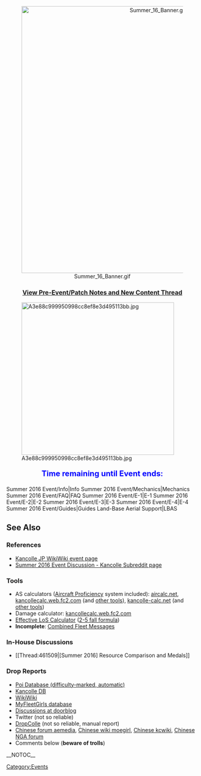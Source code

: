 <!--{{Ambox
|type = protection
|title = Editing this article is limited until after one week into the event. <br/>
|message = Unregistered or new users are unable to edit these pages. This is done in order to counteract unconfirmed sources, vandalism and hearsay etc.
|users = [[User:McDerp|McDerp]]
}}-->

<div style="text-align:center;">
[[File:Summer_16_Banner.gif|700px|center]]
</div>
<div style="font-size:24px; text-align:center; margin:24px 0px 10px;">

</div>
<div style="font-size:16px; text-align:center; font-weight:bold; margin:0px 0px 0px;">
[[Thread:455161|View Pre-Event/Patch Notes and New Content Thread]]
</div>

[[File:A3e88c999950998cc8ef8e3d495113bb.jpg|thumb|center|400px]]

<div style="font-size:20px; color:#00f; text-align:center; font-weight:bold; margin:20px 0px 10px 0px;">Time remaining until Event ends:
{{Timer
|time = August 31 2016 11:00:00 +0900
|style = font-weight:bold; color:#f00; font-size:25px;
|data-options="no-leading-zeros"
|endClass = summer-event-end-1
|endText = [[Summer 2016 Event]] ended. Maintenance has begun
}}
</div>
<!--
<div style="font-size:20px; color:#00f; text-align:center; font-weight:bold; margin:20px 0px 10px 0px;">Time remaining until Event starts:
{{Timer
|time = August 12 2016 22:30:00 +0900
|style = font-weight:bold; color:#f00; font-size:14px;
|data-options="no-leading-zeros"
|endClass = summer-event-start-1
|endText = Summer 2016 Event underway
}}
</div>
-->

<div id="EventTemplate">
<tabview>
Summer 2016 Event/Info|Info
Summer 2016 Event/Mechanics|Mechanics
Summer 2016 Event/FAQ|FAQ
Summer 2016 Event/E-1|E-1
Summer 2016 Event/E-2|E-2
Summer 2016 Event/E-3|E-3
Summer 2016 Event/E-4|E-4
Summer 2016 Event/Guides|Guides
Land-Base Aerial Support|LBAS
</tabview>
</div>

==See Also==
===References===
* [http://wikiwiki.jp/kancolle/?%B7%DE%B7%E2%A1%AA%C2%E8%C6%F3%BC%A1%A5%DE%A5%EC%A1%BC%B2%AD%B3%A4%C0%EF Kancolle JP WikiWiki event page]
* [https://www.reddit.com/r/kancolle/comments/4xb125/summer_2016_event_discussion/ Summer 2016 Event Discussion - Kancolle Subreddit page]

===Tools===
* AS calculators ([[Aircraft Proficiency]] system included): [http://aircalc.net/ aircalc.net], [http://kancollecalc.web.fc2.com/air_supremacy.html kancollecalc.web.fc2.com] (and [http://kancollecalc.web.fc2.com/ other tools]), [http://www.kancolle-calc.net/aircrafts.html kancolle-calc.net] (and [http://www.kancolle-calc.net/ other tools])
* Damage calculator: [http://kancollecalc.web.fc2.com/damage.html kancollecalc.web.fc2.com]
* [http://tsoft-web.com/sub/kancolle/2-5/ Effective LoS Calculator] ([[Line_of_Sight#2-5_fall_formula_.E3.80.90current_de_facto_standard.E3.80.91|2-5 fall formula]])
* '''Incomplete''': [[User:Zel-melon/CMB_Messages|Combined Fleet Messages]]

===In-House Discussions===
* [[Thread:461509|[Summer 2016] Resource Comparison and Medals]]

===Drop Reports===
* [http://db.kcwiki.moe/drop/ Poi Database (difficulty-marked, automatic)]
* [http://www.kancolle-db.net Kancolle DB]
* [http://wikiwiki.jp/kancolle/?JapaneseMapName WikiWiki]
* [https://myfleet.moe/entire/sta/drop_stage MyFleetGirls database]
* [http://kancolle.doorblog.jp Discussions at doorblog]
* Twitter (not so reliable)
* [http://dropcolle.com/ DropColle] (not so reliable, manual report)
* [http://kancolle.aemedia.org/forum.php?mod=viewthread&tid=xxxx Chinese forum aemedia], [http://zh.moegirl.org/舰队Collection/ChinesrEventName Chinese wiki moegirl], [http://zh.kcwiki.moe/wiki/2015年秋季活动 Chinese kcwiki], [http://nga.178.com/read.php?tid=xxxxx Chinese NGA forum]
* Comments below ('''beware of trolls''')

{{:Summer 2016 Event/Live Streams|collapsed=true}}
__NOTOC__
[[Category:Events]]